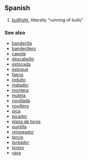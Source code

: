 == Spanish ==
<!-- Phrase -->
# [[bullfight]], litterally "running of bulls"

===See also===
*[[banderilla]]
*[[banderillero]]
*[[capote]]
*[[descabello]]
*[[estocada]]
*[[estoque]]
*[[faena]]
*[[indulto]]
*[[matador]]
*[[montera]]
*[[muleta]]
*[[novillada]]
*[[novillero]]
*[[pica]]
*[[picador]]
*[[plaza de toros]]
*[[puntilla]]
*[[rejoneador]]
*[[tercio]]
*[[toreador]]
*[[torero]]
*[[vara]]